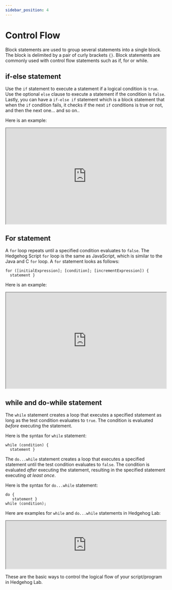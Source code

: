 ```yaml
---
sidebar_position: 4
---
```


#  Control Flow


Block statements are used to group several statements into a single block. The block is delimited by a pair of curly brackets `{}`. Block statements are commonly used with control flow statements such as if, for or while.

## if-else statement
Use the `if` statement to execute a statement if a logical condition is `true`. Use the optional `else` clause to execute a statement if the condition is `false`. Lastly, you can have a `if-else if` statement which is a block statement that when the `if` condition fails, it checks if the next `if` conditions is true or not, and then the next one... and so on..

Here is an example:

<iframe src="https://hlab.app/s/docs/control1_hbook"
    width="100%"
    height="300px"
    ></iframe>




## For statement
A `for` loop repeats until a specified condition evaluates to `false`. The Hedgehog Script `for` loop is the same as JavaScript, which is similar to the Java and C `for` loop. A `for` statement looks as follows:

```
for ([initialExpression]; [condition]; [incrementExpression]) { 
  statement }
```
Here is an example:

<iframe src="https://hlab.app/s/docs/control2_hbook"
    width="100%"
    height="300px"
    ></iframe>



## while and do-while statement
The `while` statement creates a loop that executes a specified statement as long as the test condition evaluates to `true`. The condition is evaluated *before* executing the statement.

Here is the syntax for `while` statement:
```
while (condition) {
  statement }
```

The `do...while` statement creates a loop that executes a specified statement until the test condition evaluates to `false`. The condition is evaluated *after* executing the statement, resulting in the specified statement executing _at least once_.

Here is the syntax for `do...while` statement:
```
do {
   statement }
while (condition);
```
Here are examples for `while` and `do...while` statements in Hedgehog Lab:

<iframe src="https://hlab.app/s/docs/control3_hbook"
    width="100%"
    height="=500px"
    ></iframe>


These are the basic ways to control the logical flow of your script/program in Hedgehog Lab.


